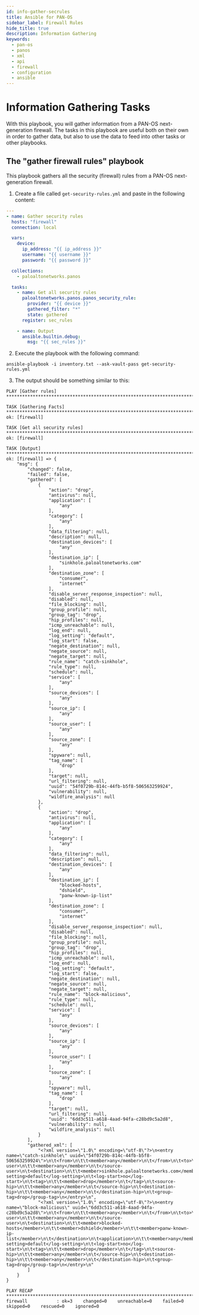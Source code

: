 ```yaml
---
id: info-gather-secrules
title: Ansible for PAN-OS
sidebar_label: Firewall Rules
hide_title: true
description: Information Gathering
keywords:
  - pan-os
  - panos
  - xml
  - api
  - firewall
  - configuration
  - ansible
---
```



# Information Gathering Tasks

With this playbook, you will gather information from a PAN-OS next-generation firewall. The tasks in this playbook are useful both on their own in order to gather data, but also to use the data to feed into other tasks or other playbooks.

<Assumptions />

<LabGuidance />

## The "gather firewall rules" playbook

This playbook gathers all the security (firewall) rules from a PAN-OS next-generation firewall.

1. Create a file called `get-security-rules.yml` and paste in the following content:

```yaml
---
- name: Gather security rules
  hosts: "firewall"
  connection: local

  vars:
    device:
      ip_address: "{{ ip_address }}"
      username: "{{ username }}"
      password: "{{ password }}"

  collections:
    - paloaltonetworks.panos

  tasks:
    - name: Get all security rules
      paloaltonetworks.panos.panos_security_rule:
        provider: "{{ device }}"
        gathered_filter: "*"
        state: gathered
      register: sec_rules

    - name: Output
      ansible.builtin.debug:
        msg: "{{ sec_rules }}"
```

2. Execute the playbook with the following command:

```
ansible-playbook -i inventory.txt --ask-vault-pass get-security-rules.yml
```

3. The output should be something similar to this:

```
PLAY [Gather rules] ****************************************************************************************

TASK [Gathering Facts] *************************************************************************************
ok: [firewall]

TASK [Get all security rules] ******************************************************************************
ok: [firewall]

TASK [Output] **********************************************************************************************
ok: [firewall] => {
    "msg": {
        "changed": false,
        "failed": false,
        "gathered": [
            {
                "action": "drop",
                "antivirus": null,
                "application": [
                    "any"
                ],
                "category": [
                    "any"
                ],
                "data_filtering": null,
                "description": null,
                "destination_devices": [
                    "any"
                ],
                "destination_ip": [
                    "sinkhole.paloaltonetworks.com"
                ],
                "destination_zone": [
                    "consumer",
                    "internet"
                ],
                "disable_server_response_inspection": null,
                "disabled": null,
                "file_blocking": null,
                "group_profile": null,
                "group_tag": "drop",
                "hip_profiles": null,
                "icmp_unreachable": null,
                "log_end": null,
                "log_setting": "default",
                "log_start": false,
                "negate_destination": null,
                "negate_source": null,
                "negate_target": null,
                "rule_name": "catch-sinkhole",
                "rule_type": null,
                "schedule": null,
                "service": [
                    "any"
                ],
                "source_devices": [
                    "any"
                ],
                "source_ip": [
                    "any"
                ],
                "source_user": [
                    "any"
                ],
                "source_zone": [
                    "any"
                ],
                "spyware": null,
                "tag_name": [
                    "drop"
                ],
                "target": null,
                "url_filtering": null,
                "uuid": "54f0729b-814c-44fb-b5f8-506563259924",
                "vulnerability": null,
                "wildfire_analysis": null
            },
            {
                "action": "drop",
                "antivirus": null,
                "application": [
                    "any"
                ],
                "category": [
                    "any"
                ],
                "data_filtering": null,
                "description": null,
                "destination_devices": [
                    "any"
                ],
                "destination_ip": [
                    "blocked-hosts",
                    "dshield",
                    "panw-known-ip-list"
                ],
                "destination_zone": [
                    "consumer",
                    "internet"
                ],
                "disable_server_response_inspection": null,
                "disabled": null,
                "file_blocking": null,
                "group_profile": null,
                "group_tag": "drop",
                "hip_profiles": null,
                "icmp_unreachable": null,
                "log_end": null,
                "log_setting": "default",
                "log_start": false,
                "negate_destination": null,
                "negate_source": null,
                "negate_target": null,
                "rule_name": "block-malicious",
                "rule_type": null,
                "schedule": null,
                "service": [
                    "any"
                ],
                "source_devices": [
                    "any"
                ],
                "source_ip": [
                    "any"
                ],
                "source_user": [
                    "any"
                ],
                "source_zone": [
                    "any"
                ],
                "spyware": null,
                "tag_name": [
                    "drop"
                ],
                "target": null,
                "url_filtering": null,
                "uuid": "6dd3c511-a618-4aad-94fa-c28bd9c5a2d8",
                "vulnerability": null,
                "wildfire_analysis": null
            }
        ],
        "gathered_xml": [
            "<?xml version=\"1.0\" encoding=\"utf-8\"?>\n<entry name=\"catch-sinkhole\" uuid=\"54f0729b-814c-44fb-b5f8-506563259924\">\n\t<from>\n\t\t<member>any</member>\n\t</from>\n\t<to>\n\t\t<member>consumer</member>\n\t\t<member>internet</member>\n\t</to>\n\t<source>\n\t\t<member>any</member>\n\t</source>\n\t<source-user>\n\t\t<member>any</member>\n\t</source-user>\n\t<destination>\n\t\t<member>sinkhole.paloaltonetworks.com</member>\n\t</destination>\n\t<application>\n\t\t<member>any</member>\n\t</application>\n\t<service>\n\t\t<member>any</member>\n\t</service>\n\t<category>\n\t\t<member>any</member>\n\t</category>\n\t<action>drop</action>\n\t<log-setting>default</log-setting>\n\t<log-start>no</log-start>\n\t<tag>\n\t\t<member>drop</member>\n\t</tag>\n\t<source-hip>\n\t\t<member>any</member>\n\t</source-hip>\n\t<destination-hip>\n\t\t<member>any</member>\n\t</destination-hip>\n\t<group-tag>drop</group-tag>\n</entry>\n",
            "<?xml version=\"1.0\" encoding=\"utf-8\"?>\n<entry name=\"block-malicious\" uuid=\"6dd3c511-a618-4aad-94fa-c28bd9c5a2d8\">\n\t<from>\n\t\t<member>any</member>\n\t</from>\n\t<to>\n\t\t<member>consumer</member>\n\t\t<member>internet</member>\n\t</to>\n\t<source>\n\t\t<member>any</member>\n\t</source>\n\t<source-user>\n\t\t<member>any</member>\n\t</source-user>\n\t<destination>\n\t\t<member>blocked-hosts</member>\n\t\t<member>dshield</member>\n\t\t<member>panw-known-ip-list</member>\n\t</destination>\n\t<application>\n\t\t<member>any</member>\n\t</application>\n\t<service>\n\t\t<member>any</member>\n\t</service>\n\t<category>\n\t\t<member>any</member>\n\t</category>\n\t<action>drop</action>\n\t<log-setting>default</log-setting>\n\t<log-start>no</log-start>\n\t<tag>\n\t\t<member>drop</member>\n\t</tag>\n\t<source-hip>\n\t\t<member>any</member>\n\t</source-hip>\n\t<destination-hip>\n\t\t<member>any</member>\n\t</destination-hip>\n\t<group-tag>drop</group-tag>\n</entry>\n"
        ]
    }
}

PLAY RECAP *************************************************************************************************
firewall           : ok=3    changed=0    unreachable=0    failed=0    skipped=0    rescued=0    ignored=0
```

<ClosingNotes />
